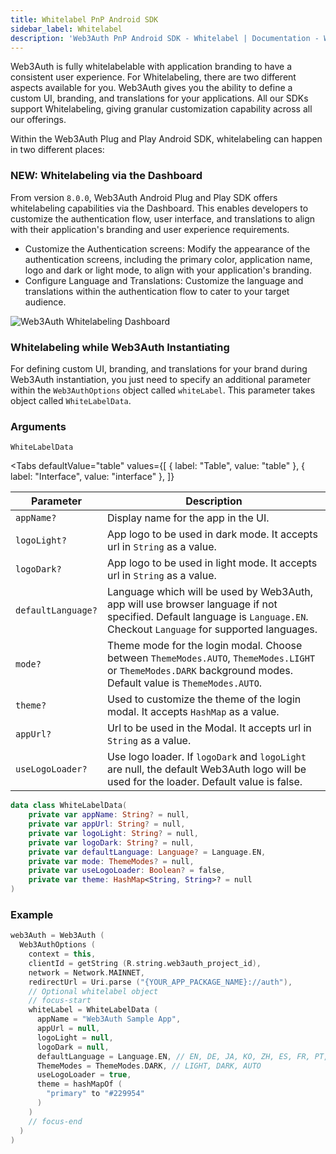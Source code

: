 ```yaml
---
title: Whitelabel PnP Android SDK
sidebar_label: Whitelabel
description: 'Web3Auth PnP Android SDK - Whitelabel | Documentation - Web3Auth'
---
```



Web3Auth is fully whitelabelable with application branding to have a consistent user experience. For Whitelabeling, there are two different aspects available for you. Web3Auth gives you the ability to define a custom UI, branding, and translations for your applications. All our SDKs support Whitelabeling, giving granular customization capability across all our offerings.

<GrowthPlanNote />

Within the Web3Auth Plug and Play Android SDK, whitelabeling can happen in two different places:

### NEW: Whitelabeling via the Dashboard

From version `8.0.0`, Web3Auth Android Plug and Play SDK offers whitelabeling capabilities via the Dashboard. This enables developers to customize the authentication flow, user interface, and translations to align with their application's branding and user experience requirements.

- Customize the Authentication screens: Modify the appearance of the authentication screens, including the primary color, application name, logo and dark or light mode, to align with your application's branding.
- Configure Language and Translations: Customize the language and translations within the authentication flow to cater to your target audience.

![Web3Auth Whitelabeling Dashboard](/img/whitelabel/modal/branding.gif)

### Whitelabeling while Web3Auth Instantiating

For defining custom UI, branding, and translations for your brand during Web3Auth instantiation, you just need to specify an additional parameter within the `Web3AuthOptions` object called `whiteLabel`. This parameter takes object called `WhiteLabelData`.

### Arguments

`WhiteLabelData`

<Tabs
  defaultValue="table"
  values={[
    { label: "Table", value: "table" },
    { label: "Interface", value: "interface" },
  ]}
>

<TabItem value="table">

| Parameter | Description |
| --- | --- |
| `appName?` | Display name for the app in the UI. |
| `logoLight?` | App logo to be used in dark mode. It accepts url in `String` as a value. |
| `logoDark?` | App logo to be used in light mode. It accepts url in `String` as a value. |
| `defaultLanguage?` | Language which will be used by Web3Auth, app will use browser language if not specified. Default language is `Language.EN`. Checkout `Language` for supported languages. |
| `mode?` | Theme mode for the login modal. Choose between `ThemeModes.AUTO`, `ThemeModes.LIGHT` or `ThemeModes.DARK` background modes. Default value is `ThemeModes.AUTO`. |
| `theme?` | Used to customize the theme of the login modal. It accepts `HashMap` as a value. |
| `appUrl?` | Url to be used in the Modal. It accepts url in `String` as a value. |
| `useLogoLoader?` | Use logo loader. If `logoDark` and `logoLight` are null, the default Web3Auth logo will be used for the loader. Default value is false. |

</TabItem>

<TabItem value="interface">

```kotlin
data class WhiteLabelData(
    private var appName: String? = null,
    private var appUrl: String? = null,
    private var logoLight: String? = null,
    private var logoDark: String? = null,
    private var defaultLanguage: Language? = Language.EN,
    private var mode: ThemeModes? = null,
    private var useLogoLoader: Boolean? = false,
    private var theme: HashMap<String, String>? = null
)
```

</TabItem>
</Tabs>

<WhiteLabelShowcase />

### Example

```kotlin title="Usage"
web3Auth = Web3Auth (
  Web3AuthOptions (
    context = this,
    clientId = getString (R.string.web3auth_project_id),
    network = Network.MAINNET,
    redirectUrl = Uri.parse ("{YOUR_APP_PACKAGE_NAME}://auth"),
    // Optional whitelabel object
    // focus-start
    whiteLabel = WhiteLabelData (
      appName = "Web3Auth Sample App",
      appUrl = null,
      logoLight = null,
      logoDark = null,
      defaultLanguage = Language.EN, // EN, DE, JA, KO, ZH, ES, FR, PT, NL
      ThemeModes = ThemeModes.DARK, // LIGHT, DARK, AUTO
      useLogoLoader = true,
      theme = hashMapOf (
        "primary" to "#229954"
      )
    )
    // focus-end
  )
)
```
